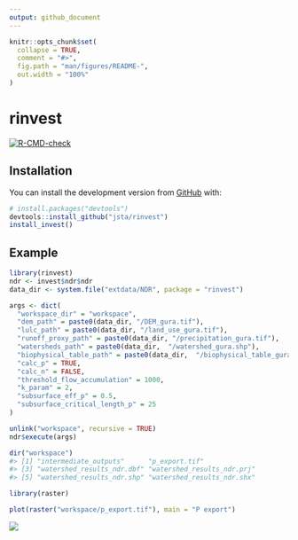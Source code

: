 ```yaml
---
output: github_document
---
```


<!-- README.md is generated from README.Rmd. Please edit that file -->

```r
knitr::opts_chunk$set(
  collapse = TRUE,
  comment = "#>",
  fig.path = "man/figures/README-",
  out.width = "100%"
)
```

# rinvest

<!-- badges: start -->
[![R-CMD-check](https://github.com/jsta/rinvest/workflows/R-CMD-check/badge.svg)](https://github.com/jsta/rinvest/actions)
<!-- badges: end -->

## Installation

You can install the development version from [GitHub](https://github.com/) with:

``` r
# install.packages("devtools")
devtools::install_github("jsta/rinvest")
install_invest()
```
## Example

```r
library(rinvest)
ndr <- invest$ndr$ndr
data_dir <- system.file("extdata/NDR", package = "rinvest")

args <- dict(
  "workspace_dir" = "workspace",
  "dem_path" = paste0(data_dir, "/DEM_gura.tif"),
  "lulc_path" = paste0(data_dir, "/land_use_gura.tif"),
  "runoff_proxy_path" = paste0(data_dir, "/precipitation_gura.tif"),
  "watersheds_path" = paste0(data_dir,  "/watershed_gura.shp"),
  "biophysical_table_path" = paste0(data_dir,  "/biophysical_table_gura.csv"),
  "calc_p" = TRUE,
  "calc_n" = FALSE,
  "threshold_flow_accumulation" = 1000,
  "k_param" = 2,
  "subsurface_eff_p" = 0.5,
  "subsurface_critical_length_p" = 25
)

unlink("workspace", recursive = TRUE)
ndr$execute(args)
```

```r
dir("workspace")
#> [1] "intermediate_outputs"      "p_export.tif"             
#> [3] "watershed_results_ndr.dbf" "watershed_results_ndr.prj"
#> [5] "watershed_results_ndr.shp" "watershed_results_ndr.shx"
```

```r
library(raster)

plot(raster("workspace/p_export.tif"), main = "P export")
```

![](man/figures/README-unnamed-chunk-3-1.png)
